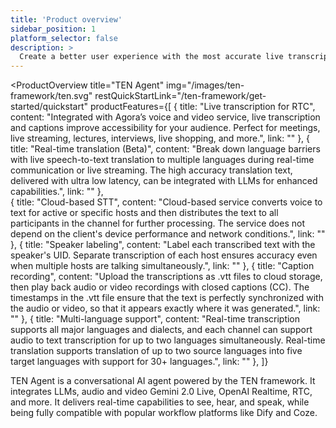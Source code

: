 ```yaml
---
title: 'Product overview'
sidebar_position: 1
platform_selector: false
description: >
  Create a better user experience with the most accurate live transcription and subtitling.
---
```


<ProductOverview
    title="TEN Agent"
    img="/images/ten-framework/ten.svg"
    restQuickStartLink="/ten-framework/get-started/quickstart"
    productFeatures={[
        {
            title: "Live transcription for RTC",
            content: "Integrated with Agora’s voice and video service, live transcription and captions improve accessibility for your audience. Perfect for meetings, live streaming, lectures, interviews, live shopping, and more.",
            link: ""
        },
        {
            title: "Real-time translation (Beta)",
            content: "Break down language barriers with live speech-to-text translation to multiple languages during real-time communication or live streaming. The high accuracy translation text, delivered with ultra low latency, can be integrated with LLMs for enhanced capabilities.",
            link: ""
        },        
        {
            title: "Cloud-based STT",
            content: "Cloud-based service converts voice to text for active or specific hosts and then distributes the text to all participants in the channel for further processing. The service does not depend on the client's device performance and network conditions.",
            link: ""
        },
        {
            title: "Speaker labeling",
            content: "Label each transcribed text with the speaker's UID. Separate transcription of each host ensures accuracy even when multiple hosts are talking simultaneously.",
            link: ""
        },
        {
            title: "Caption recording",
            content: "Upload the transcriptions as .vtt files to cloud storage, then play back audio or video recordings with closed captions (CC). The timestamps in the .vtt file ensure that the text is perfectly synchronized with the audio or video, so that it appears exactly where it was generated.",
            link: ""
        },
        {
            title: "Multi-language support",
            content: "Real-time transcription supports all major languages and dialects, and each channel can support audio to text transcription for up to two languages simultaneously. Real-time translation supports translation of up to two source languages into five target languages with support for 30+ languages.",
            link: ""
        },
    ]}

>

TEN Agent is a conversational AI agent powered by the TEN framework. It integrates LLMs, audio and video Gemini 2.0 Live, OpenAI Realtime, RTC, and more. It delivers real-time capabilities to see, hear, and speak, while being fully compatible with popular workflow platforms like Dify and Coze.

</ProductOverview>